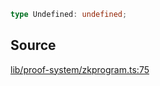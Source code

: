 ```ts
type Undefined: undefined;
```

## Source

[lib/proof-system/zkprogram.ts:75](https://github.com/o1-labs/o1js/blob/main/src/lib/proof-system/zkprogram.ts#L75)
